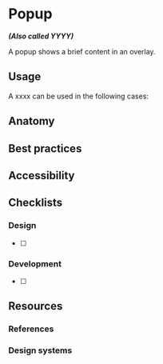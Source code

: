 # Popup

**_(Also called YYYY)_**

A popup shows a brief content in an overlay.

## Usage

A xxxx can be used in the following cases:

## Anatomy

## Best practices

## Accessibility

## Checklists

### Design

- [ ]

### Development

- [ ]

## Resources

### References

### Design systems
